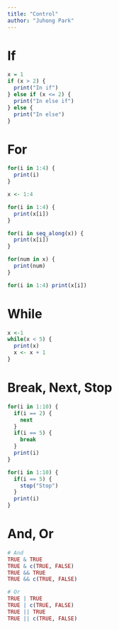 ```yaml
---
title: "Control"
author: "Juhong Park"
---
```


# If
```r
x = 1
if (x > 2) {
  print("In if")
} else if (x <= 2) {
  print("In else if")
} else {
  print("In else")
}
```

# For
```r
for(i in 1:4) {
  print(i)
}

x <- 1:4

for(i in 1:4) {
  print(x[i])
}

for(i in seq_along(x)) {
  print(x[i])
}

for(num in x) {
  print(num)
}

for(i in 1:4) print(x[i])
```

# While
```r
x <-1
while(x < 5) {
  print(x)
  x <- x + 1
}
```

# Break, Next, Stop
```r
for(i in 1:10) {
  if(i == 2) {
    next
  }
  if(i == 5) {
    break
  }
  print(i)
}

for(i in 1:10) {
  if(i == 5) {
    stop("Stop")
  }
  print(i)
}
```

# And, Or
```r
# And
TRUE & TRUE
TRUE & c(TRUE, FALSE)
TRUE && TRUE
TRUE && c(TRUE, FALSE)

# Or
TRUE | TRUE
TRUE | c(TRUE, FALSE)
TRUE || TRUE
TRUE || c(TRUE, FALSE)
```
